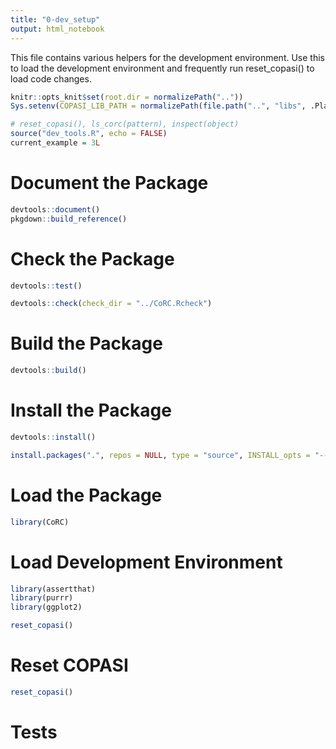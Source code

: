 ```yaml
---
title: "0-dev_setup"
output: html_notebook
---
```


This file contains various helpers for the development environment.
Use this to load the development environment and frequently run reset_copasi() to load code changes.

```r
knitr::opts_knit$set(root.dir = normalizePath(".."))
Sys.setenv(COPASI_LIB_PATH = normalizePath(file.path("..", "libs", .Platform$r_arch, paste0("COPASI", .Platform$dynlib.ext))))

# reset_copasi(), ls_corc(pattern), inspect(object)
source("dev_tools.R", echo = FALSE)
current_example = 3L
```

# Document the Package

```r
devtools::document()
pkgdown::build_reference()
``` 

# Check the Package

```r
devtools::test()
```
```r
devtools::check(check_dir = "../CoRC.Rcheck")
```

# Build the Package

```r
devtools::build()
```

# Install the Package

```r
devtools::install()
```
```r
install.packages(".", repos = NULL, type = "source", INSTALL_opts = "--no-multiarch --with-keep.source --install-tests")
```

# Load the Package

```r
library(CoRC)
```

# Load Development Environment

```r
library(assertthat)
library(purrr)
library(ggplot2)

reset_copasi()
```

# Reset COPASI

```r
reset_copasi()
```

# Tests

```r

```
